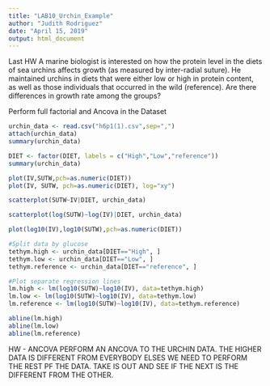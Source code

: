 ---
title: "LAB10_Urchin_Example"
author: "Judith Rodriguez"
date: "April 15, 2019"
output: html_document
---

Last HW
A marine biologist is interested on how the protein level in the diets of sea urchins affects growth (as measured by inter-radial suture). He maintained urchins in diets that were either low or high in protein content, as well as those individuals that occurred in the wild (reference). Are there differences in growth rate among the groups?

Perform full factorial and Ancova in the Dataset
```{r}
urchin_data <- read.csv("h6p1(1).csv",sep=",")
attach(urchin_data)
summary(urchin_data)
```

```{r}
DIET <- factor(DIET, labels = c("High","Low","reference"))
summary(urchin_data)
```

```{r}
plot(IV,SUTW,pch=as.numeric(DIET))
plot(IV, SUTW, pch=as.numeric(DIET), log="xy")
```

```{r}
scatterplot(SUTW~IV|DIET, urchin_data) 
```
```{r}
scatterplot(log(SUTW)~log(IV)|DIET, urchin_data)
```


```{r}
plot(log10(IV),log10(SUTW),pch=as.numeric(DIET))

#Split data by glucose	
tethym.high <- urchin_data[DIET=="High", ]
tethym.low <- urchin_data[DIET=="Low", ] 
tethym.reference <- urchin_data[DIET=="reference", ] 

#Plot separate regression lines	
lm.high <- lm(log10(SUTW)~log10(IV), data=tethym.high)
lm.low <- lm(log10(SUTW)~log10(IV), data=tethym.low)
lm.reference <- lm(log10(SUTW)~log10(IV), data=tethym.reference)

abline(lm.high)
abline(lm.low)
abline(lm.reference)
```

HW - ANCOVA
PERFORM AN ANCOVA TO THE URCHIN DATA.
THE HIGHER DATA IS DIFFERENT FROM EVERYBODY ELSES WE NEED TO PERFORM THE REST PF THE DATA. TAKE IS OUT AND SEE IF THE NEXT IS THE DIFFERENT FROM THE OTHER.

